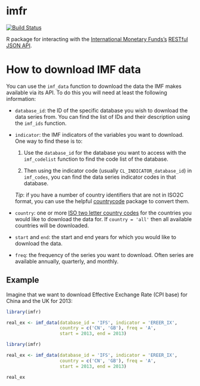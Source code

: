 imfr
====================================

[![Build Status](https://travis-ci.org/christophergandrud/imfr.svg?branch=master)](https://travis-ci.org/christophergandrud/imfr)

R package for interacting with the [International Monetary Funds's](http://data.imf.org/) [RESTful JSON API](http://datahelp.imf.org/knowledgebase/articles/667681-using-json-restful-web-service).

# How to download IMF data

You can use the `imf_data` function to download the data the IMF makes available via its API. To do this you will need at least the following information:

- `database_id`: the ID of the specific database you wish to download the data series from. You can find the list of IDs and their description using the `imf_ids` function.

- `indicator`: the IMF indicators of the variables you want to download. One way to find these is to:

    1. Use the `database_id` for the database you want to access with the `imf_codelist` function to find the code list of the database.

    2. Then using the indicator code (usually `CL_INDICATOR_database_id`) in `imf_codes`, you can find the data series indicator codes in that database.

    *Tip*: if you have a number of country identifiers that are not in ISO2C format, you can use the helpful [countrycode]( https://cran.r-project.org/package=countrycode) package to convert them.

- `country`: one or more [ISO two letter country codes](https://en.wikipedia.org/wiki/ISO_3166-1_alpha-2) for the countries you would like to download the data for. If `country = 'all'` then all available countries will be downloaded.

- `start` and `end`: the start and end years for which you would like to download the data.

- `freq`: the frequency of the series you want to download. Often series are available annually, quarterly, and monthly.

## Example

Imagine that we want to download Effective Exchange Rate (CPI base) for China and the UK for 2013:

```r
library(imfr)

real_ex <- imf_data(database_id = 'IFS', indicator = 'EREER_IX',
                    country = c('CN', 'GB'), freq = 'A',
                    start = 2013, end = 2013)
```

```r
library(imfr)

real_ex <- imf_data(database_id = 'IFS', indicator = 'EREER_IX',
                    country = c('CN', 'GB'), freq = 'A',
                    start = 2013, end = 2013)
```

```r
real_ex
```
